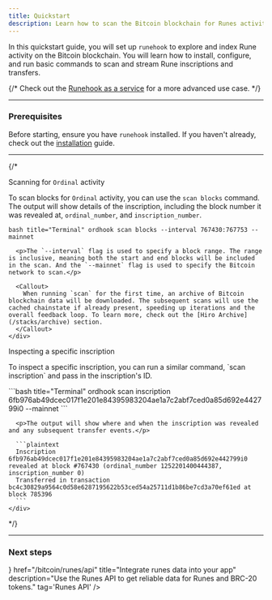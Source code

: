 ```yaml
---
title: Quickstart
description: Learn how to scan the Bitcoin blockchain for Runes activity.
---
```



In this quickstart guide, you will set up `runehook` to explore and index Rune activity on the Bitcoin blockchain. You will learn how to install, configure, and run basic commands to scan and stream Rune inscriptions and transfers.

{/* Check out the [Runehook as a service](/bitcoin/runehook/guides/runehook-as-a-service) for a more advanced use case. */}

---

### Prerequisites

Before starting, ensure you have `runehook` installed. If you haven't already, check out the [installation](/bitcoin/runehook/installation) guide.

---

{/* <div className='steps space-y-10'>
  <Step>
    <div className="flex flex-col space-y-3">
      <div className="w-full">
        <p className='text-lg font-bold m-0 dark:text-primary-foreground'>Scanning for <code className='text-lg'>Ordinal</code> activity</p>
        <div className='flex flex-col space-y-0'>
          <p>To scan blocks for <code>Ordinal</code> activity, you can use the `scan blocks` command. The output will show details of the inscription, including the block number it was revealed at, `ordinal_number`, and `inscription_number`.</p>
        </div>
      </div>
      <div className="w-full">
        ```bash title="Terminal"
        ordhook scan blocks --interval 767430:767753 --mainnet
        ```
      </div>

      <p>The `--interval` flag is used to specify a block range. The range is inclusive, meaning both the start and end blocks will be included in the scan. And the `--mainnet` flag is used to specify the Bitcoin network to scan.</p>
    
      <Callout>
        When running `scan` for the first time, an archive of Bitcoin blockchain data will be downloaded. The subsequent scans will use the cached chainstate if already present, speeding up iterations and the overall feedback loop. To learn more, check out the [Hiro Archive](/stacks/archive) section.
      </Callout>
    </div>
  </Step>

  <Step>
    <div className="flex flex-col space-y-3">
      <div className="w-full">
        <p className='text-lg font-bold m-0 dark:text-primary-foreground'>Inspecting a specific inscription</p>
        <p>To inspect a specific inscription, you can run a similar command, `scan inscription` and pass in the inscription's ID.</p>
      </div>
      <div className="w-full">
        ```bash title="Terminal"
        ordhook scan inscription 6fb976ab49dcec017f1e201e84395983204ae1a7c2abf7ced0a85d692e442799i0 --mainnet
        ```
      </div>

      <p>The output will show where and when the inscription was revealed and any subsequent transfer events.</p>

      ```plaintext
      Inscription 6fb976ab49dcec017f1e201e84395983204ae1a7c2abf7ced0a85d692e442799i0 revealed at block #767430 (ordinal_number 1252201400444387, inscription_number 0)
      Transferred in transaction bc4c30829a9564c0d58e6287195622b53ced54a25711d1b86be7cd3a70ef61ed at block 785396
      ```
    </div>
  </Step>
</div> */}

---

### Next steps

<Cards className='sm:grid-cols-1'>
  <SmallCard
    icon={<Code className='transition-colors duration-500 ease-in-out group-hover:text-primary' />}
    href="/bitcoin/runes/api"
    title="Integrate runes data into your app"
    description="Use the Runes API to get reliable data for Runes and BRC-20 tokens."
    tag='Runes API'
  />
</Cards>

